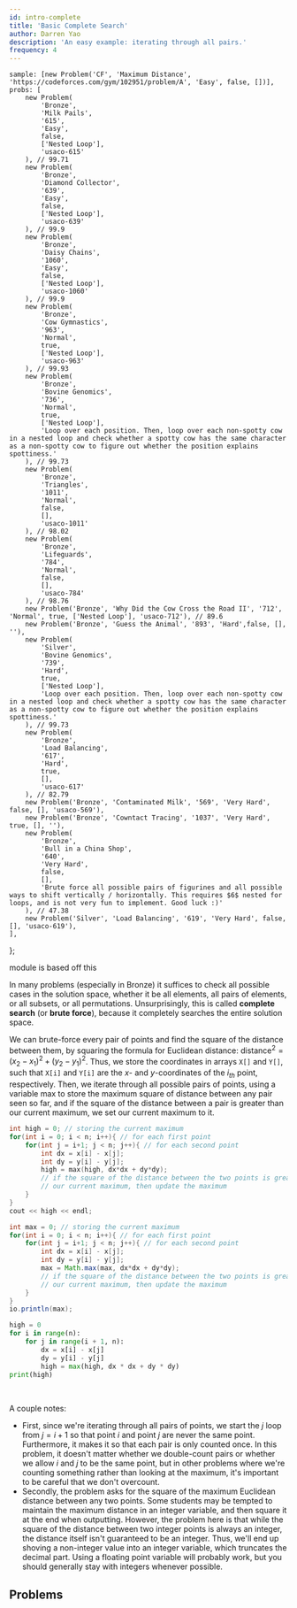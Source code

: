 ```yaml
---
id: intro-complete
title: 'Basic Complete Search'
author: Darren Yao
description: 'An easy example: iterating through all pairs.'
frequency: 4
---
```


	sample: [new Problem('CF', 'Maximum Distance', 'https://codeforces.com/gym/102951/problem/A', 'Easy', false, [])],
	probs: [
		new Problem(
			'Bronze',
			'Milk Pails',
			'615',
			'Easy',
			false,
			['Nested Loop'],
			'usaco-615'
		), // 99.71
		new Problem(
			'Bronze',
			'Diamond Collector',
			'639',
			'Easy',
			false,
			['Nested Loop'],
			'usaco-639'
		), // 99.9
		new Problem(
			'Bronze',
			'Daisy Chains',
			'1060',
			'Easy',
			false,
			['Nested Loop'],
			'usaco-1060'
		), // 99.9
		new Problem(
			'Bronze', 
			'Cow Gymnastics', 
			'963', 
			'Normal', 
			true, 
			['Nested Loop'], 
			'usaco-963'
		), // 99.93
		new Problem(
			'Bronze',
			'Bovine Genomics',
			'736',
			'Normal',
			true,
			['Nested Loop'],
			'Loop over each position. Then, loop over each non-spotty cow in a nested loop and check whether a spotty cow has the same character as a non-spotty cow to figure out whether the position explains spottiness.'
		), // 99.73
		new Problem(
			'Bronze',
			'Triangles',
			'1011',
			'Normal',
			false,
			[],
			'usaco-1011'
		), // 98.02
		new Problem(
			'Bronze',
			'Lifeguards',
			'784',
			'Normal',
			false,
			[],
			'usaco-784'
		), // 98.76
		new Problem('Bronze', 'Why Did the Cow Cross the Road II', '712', 'Normal', true, ['Nested Loop'], 'usaco-712'), // 89.6
		new Problem('Bronze', 'Guess the Animal', '893', 'Hard',false, [], ''),
		new Problem(
			'Silver',
			'Bovine Genomics',
			'739',
			'Hard',
			true,
			['Nested Loop'],
			'Loop over each position. Then, loop over each non-spotty cow in a nested loop and check whether a spotty cow has the same character as a non-spotty cow to figure out whether the position explains spottiness.'
		), // 99.73
		new Problem(
			'Bronze',
			'Load Balancing',
			'617',
			'Hard',
			true,
			[],
			'usaco-617'
		), // 82.79
		new Problem('Bronze', 'Contaminated Milk', '569', 'Very Hard', false, [], 'usaco-569'),
		new Problem('Bronze', 'Cowntact Tracing', '1037', 'Very Hard', true, [], ''),
		new Problem(
			'Bronze',
			'Bull in a China Shop',
			'640',
			'Very Hard',
			false,
			[],
			'Brute force all possible pairs of figurines and all possible ways to shift vertically / horizontally. This requires $6$ nested for loops, and is not very fun to implement. Good luck :)'
		), // 47.38
		new Problem('Silver', 'Load Balancing', '619', 'Very Hard', false, [], 'usaco-619'),
	],
};

<!-- new Problem("Bronze", "Field Reduction", "641", "Hard", false, [], "Hint: For this problem, you can't do a full complete search; you have to do a reduced search."), // 91.75 -->

<!-- new Problem("Silver", "Field Reduction", "642", "Very Hard", false, [], ""), -->

<Resources>
	<Resource source="IUSACO" title="6 - Complete Search">
		module is based off this
	</Resource>
</Resources>

<br />

In many problems (especially in Bronze) it suffices to check all possible cases in the solution space, whether it be all elements, all pairs of elements, or all subsets, or all permutations. Unsurprisingly, this is called **complete search** (or **brute force**), because it completely searches the entire solution space.

<FocusProblem problem={problems.sample[0]} />

<Spoiler title="Solution">

We can brute-force every pair of points and find the square of the distance between them, by squaring the formula for Euclidean distance: $\text{distance}^2 = (x_2-x_1)^2 + (y_2-y_1)^2$. Thus, we store the coordinates in arrays `X[]` and `Y[]`, such that `X[i]` and `Y[i]` are the $x$- and $y$-coordinates of the $i_{th}$ point, respectively. Then, we iterate through all possible pairs of points, using a variable max to store the maximum square of distance between any pair seen so far, and if the square of the distance between a pair is greater than our current maximum, we set our current maximum to it.

<LanguageSection>

<CPPSection>

```cpp
int high = 0; // storing the current maximum
for(int i = 0; i < n; i++){ // for each first point
	for(int j = i+1; j < n; j++){ // for each second point
		int dx = x[i] - x[j];
		int dy = y[i] - y[j];
		high = max(high, dx*dx + dy*dy);
		// if the square of the distance between the two points is greater than
		// our current maximum, then update the maximum
	}
}
cout << high << endl;
```

</CPPSection>

<JavaSection>

```java
int max = 0; // storing the current maximum
for(int i = 0; i < n; i++){ // for each first point
	for(int j = i+1; j < n; j++){ // for each second point
		int dx = x[i] - x[j];
		int dy = y[i] - y[j];
		max = Math.max(max, dx*dx + dy*dy);
		// if the square of the distance between the two points is greater than
		// our current maximum, then update the maximum
	}
}
io.println(max);
```

</JavaSection>

<PySection>

```py
high = 0
for i in range(n):
	for j in range(i + 1, n):
		dx = x[i] - x[j]
		dy = y[i] - y[j]
		high = max(high, dx * dx + dy * dy)
print(high)
```

</PySection>

</LanguageSection>

<br />

A couple notes:

- First, since we're iterating through all pairs of points, we start the $j$ loop from $j = i+1$ so that point $i$ and point $j$ are never the same point. Furthermore, it makes it so that each pair is only counted once. In this problem, it doesn't matter whether we double-count pairs or whether we allow $i$ and $j$ to be the same point, but in other problems where we're counting something rather than looking at the maximum, it's important to be careful that we don't overcount.
- Secondly, the problem asks for the square of the maximum Euclidean distance between any two points. Some students may be tempted to maintain the maximum distance in an integer variable, and then square it at the end when outputting. However, the problem here is that while the square of the distance between two integer points is always an integer, the distance itself isn't guaranteed to be an integer. Thus, we'll end up shoving a non-integer value into an integer variable, which truncates the decimal part. Using a floating point variable will probably work, but you should generally stay with integers whenever possible.

</Spoiler>

## Problems

<Problems problems={problems.probs} />
